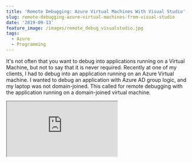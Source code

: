 ```yaml
---
title: 'Remote Debugging: Azure Virtual Machines With Visual Studio'
slug: remote-debugging-azure-virtual-machines-from-visual-studio
date: '2019-09-13'
feature_image: /images/remote_debug_visualstudio.jpg
tags:
  - Azure
  - Programming
---
```

It's not often that you want to debug into applications running on a Virtual Machine, but not to say that it is never required. Recently at one of my clients, I had to debug into an application running on an Azure Virtual machine. I wanted to debug an application with Azure AD group logic, and my laptop was not domain-joined. This called for remote debugging with the application running on a domain-joined virtual machine.

<iframe src="https://www.youtube.com/embed/I_9LBBbsWHI" />

  

In this post, we will look at how to set up the Virtual Machine and Visual Studio for remote debugging. If you are interested in watching this in action, check out the video in the link above.

## Setting up Virtual Machine

To be able to remote debug to a Virtual Machine it needs to be running the _Remote Debugging Monitor (msvsmon)_. Assuming you have Visual Studio installed on your local machine (which is why you are trying to debug in the first place), you can find _msvsmon_ under the folder - _C:\\Program Files (x86)\\Microsoft Visual Studio\\2019\\Professional\\Common7\\IDE\\Remote Debugger_. The path might slightly different based on the version of Visual Studio and the Subscription (Professional, Community, Enterprise). The above path is for Visual Studio (VS) 2019 Professional version. Copy over the Remote Debugger folder into the virtual machine. Alternatively, you can also install the Remote Debugger tools from the [internet](https://docs.microsoft.com/en-us/visualstudio/debugger/remote-debugging?view=vs-2019#download-and-install-the-remote-tools). Make sure you download the version that matches the Visual Studio version that you will be using to debug.

Run the msvsmon.exe as an Administrator, and it will prompt you to set up some firewall rules on the Virtual Machine as below.

![](/images/remote_debug_firewallRules.jpg)

Once confirmed it adds in the following firewall rules for the x64 and x86 versions of the application.

![](/images/remote_debug_firewall_Rules.jpg)

The Remote Debugging Monitor listens to a port ([each Visual Studio version has a different default](https://docs.microsoft.com/en-us/visualstudio/debugger/remote-debugger-port-assignments?view=vs-2019)) - 4024 for VS 2019. This can be changed under Options if needed. For this example I have turned off Authentication as shown below.

![](/images/remote_debug_running.jpg)

### Azure Portal Settings

In the Azure Portal, under the Networking tab for the Virtual Machine,  add an inbound port rule to open the port that msvsmon is listening - 4024 in this case

![](/images/remote_debug_vm_azure_portal.jpg)

## Debugging From Visual Studio

Now that everything is set up, we are good to debug the application from our local machine. Make sure the application to be debugged is running in the Virtual Machine. From Debug -> Attach To Process in Visual Studio. Choose Remote (no authentication) under the Connection type and enter the IP address or the fqdn to the VM along with the port number. Shortly you should see the list of applications running on the machine, and you can choose the appropriate app to debug.

![](/images/remote_debug_visualstudio.jpg)

Visual Studio is now debugging the application running on the Virtual Machine. Hope this helps and happy debugging!
